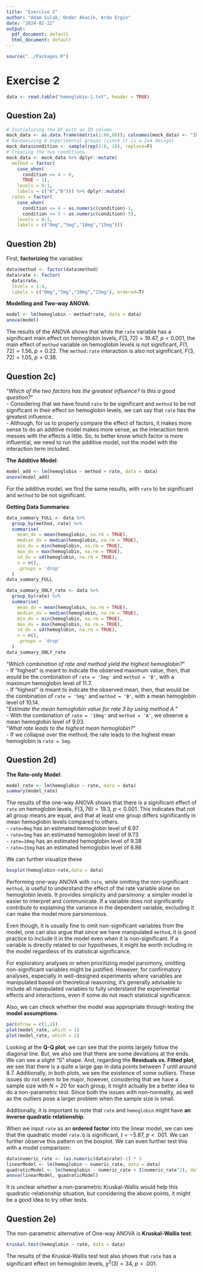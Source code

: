 ```yaml
---
title: "Exercise 2"
author: "Adam Sulak, Onder Akacik, Arda Ergin"
date: "2024-02-22"
output:
  pdf_document: default
  html_document: default
---
```


```r
source("../Packages.R")
```

# Exercise 2
```r
data <- read.table("hemoglobin-1.txt", header = TRUE)
```

## Question 2a)
```r
# Initializing the DF with an ID column
mock_data <- as.data.frame(matrix(1:80,80)); colnames(mock_data) <- "ID"
# Randomizing 8 experimental groups (since it is a 2x4 design) 
mock_data$condition <- sample(rep(1:8, 10), replace=F)
# Creating the two conditions
mock_data <- mock_data %>% dplyr::mutate(
  method = factor(
    case_when(
      condition <= 4 ~ 0,
      TRUE ~ 1),
    levels = 0:1,
    labels = c("A","B"))) %>% dplyr::mutate(
  rates = factor(
    case_when(
      condition <= 4 ~ as.numeric(condition)-1,
      condition >= 5 ~ as.numeric(condition)-5),
    levels = 0:3,
    labels = c("0mg","5mg","10mg","15mg")))
```


## Question 2b)

First, **factorizing** the variables:
```r
data$method <- factor(data$method)
data$rate <- factor(
  data$rate,
  levels = 1:4,
  labels = c("0mg","5mg","10mg","15mg"), ordered=T)
```

**Modelling and Two-way ANOVA**:
```r
model <- lm(hemoglobin ~ method*rate, data = data)
anova(model)
```

The results of the ANOVA shows that while the `rate` variable has a significant main effect on hemoglobin levels, $F(3, 72) = 19.47$, $p < 0.001$, the main effect of `method` variable on hemoglobin levels is not significant, $F(1, 72) = 1.56$, $p = 0.22$. The `method:rate` interaction is also not significant, $F(3, 72) = 1.05$, $p = 0.38$.


## Question 2c)

"*Which of the two factors has the greatest influence? Is this a good question?*"   
- Considering that we have found `rate` to be significant and `method` to be not significant in their effect on hemoglobin levels, we can say that `rate` has the greatest influence.   
- Although, for us to properly compare the effect of factors, it makes more sense to do an additive model makes more sense, as the interaction term messes with the effects a little. So, to better know which factor is more influential, we need to run the additive model, not the model with the interaction term included.       

**The Additive Model**:
```r
model_add <- lm(hemoglobin ~ method + rate, data = data)
anova(model_add)
```

For the additive model, we find the same results, with `rate` to be significant and `method` to be not significant.    

**Getting Data Summaries**:
```r
data_summary_FULL <- data %>%
  group_by(method, rate) %>%
  summarise(
    mean_dv = mean(hemoglobin, na.rm = TRUE),
    median_dv = median(hemoglobin, na.rm = TRUE),
    min_dv = min(hemoglobin, na.rm = TRUE),
    max_dv = max(hemoglobin, na.rm = TRUE),
    sd_dv = sd(hemoglobin, na.rm = TRUE),
    n = n(),
    .groups = 'drop'
  )
data_summary_FULL

data_summary_ONLY_rate <- data %>%
  group_by(rate) %>%
  summarise(
    mean_dv = mean(hemoglobin, na.rm = TRUE),
    median_dv = median(hemoglobin, na.rm = TRUE),
    min_dv = min(hemoglobin, na.rm = TRUE),
    max_dv = max(hemoglobin, na.rm = TRUE),
    sd_dv = sd(hemoglobin, na.rm = TRUE),
    n = n(),
    .groups = 'drop'
  )
data_summary_ONLY_rate
```
"*Which combination of rate and method yield the highest hemoglobin?*"        
- If "highest" is meant to indicate the observed maximum value, then, that would be the combination of `rate = '5mg'` and `method = 'B'`, with a maximum hemoglobin level of $11.7$.   
- If "highest" is meant to indicate the observed mean, then, that would be the combination of `rate = '5mg'` and `method = 'B'`, with a mean hemoglobin level of $10.14$.    
"*Estimate the mean hemoglobin value for rate 3 by using method A.*"    
- With the combination of `rate = '10mg'` and `method = 'A'`, we observe a mean hemoglobin level of $9.03$.   
"*What rate leads to the highest mean hemoglobin?*"        
- If we collapse over the method, the rate leads to the highest mean hemoglobin is `rate = 5mg`. 


## Question 2d)

**The Rate-only Model**:
```r
model_rate <- lm(hemoglobin ~ rate, data = data)
summary(model_rate)
```

The results of the one-way ANOVA shows that there is a significant effect of `rate` on hemoglobin levels, $F(3, 76) = 19.3$, $p < 0.001$. This indicates that not all group means are equal, and that at least one group differs significantly in mean hemoglobin levels compared to others.   
- `rate=0mg` has an estimated hemoglobin level of $6.97$      
- `rate=5mg`	has an estimated hemoglobin level of $9.73$     
- `rate=10mg`	has an estimated hemoglobin level of $9.38$	    
- `rate=15mg`	has an estimated hemoglobin level of $8.86$     

We can further visualize these
```r
boxplot(hemoglobin~rate,data = data)
```


Performing one-way ANOVA with `rate`, while omitting the non-significant `method`, is useful to understand the effect of the rate variable alone on hemoglobin levels. It provides simplicity and parsimony: a simpler model is easier to interpret and communicate. If a variable does not significantly contribute to explaining the variance in the dependent variable, excluding it can make the model more parsimonious.       

Even though, it is usually fine to omit non-significant variables from the model, one can also argue that since we have manipulated `method`, it is good practice to include it in the model even when it is non-significant. If a variable is directly related to our hypotheses, it might be worth including in the model regardless of its statistical significance.       

For exploratory analyses or when prioritizing model parsimony, omitting non-significant variables might be justified. However, for confirmatory analyses, especially in well-designed experiments where variables are manipulated based on theoretical reasoning, it's generally advisable to include all manipulated variables to fully understand the experimental effects and interactions, even if some do not reach statistical significance.   

Also, we can check whether the model was appropriate through testing the **model assumptions**. 
```r
par(mfrow = c(1,2))
plot(model_rate, which = 1)
plot(model_rate, which = 2)
```

Looking at the **Q-Q plot**, we can see that the points largely follow the diagonal line. But, we also see that there are some deviations at the ends. We can see a slight "S" shape. And, regarding the **Residuals vs. Fitted plot**, we see that there is a quite a large gap in data points between $7$ until around $8.7$. Additionally, in both plots, we see the existence of some outliers. These issues do not seem to be major, however, considering that we have a sample size with $N = 20$ for each group, it might actually be a better idea to do a non-parametric test. Since both the issues with non-normality, as well as the outliers pose a larger problem when the sample size is small.       

Additionally, it is important to note that `rate` and `hemoglobin` might have **an inverse quadratic relationship**.     

When we input `rate` as an **ordered factor** into the linear model, we can see that the quadratic model `rate.Q` is significant, $t =  -5.87$, $p < .001$. We can further observe this pattern on the boxplot. We can even further test this with a model comparison:
```r
data$numeric_rate <- (as.numeric(data$rate)-1) * 5 
linearModel <- lm(hemoglobin ~ numeric_rate, data = data)
quadraticModel <- lm(hemoglobin ~ numeric_rate + I(numeric_rate^2), data = data)
anova(linearModel, quadraticModel)
```

It is unclear whether a non-parametric Kruskal-Wallis would help this quadratic-relationship situation, but considering the above points, it might be a good idea to try other tests.    


## Question 2e)

The non-parametric alternative of One-way ANOVA is **Kruskal-Wallis test**:
```r
kruskal.test(hemoglobin ~ rate, data = data)
```

The results of the Kruskal-Wallis test test also shows that `rate` has a significant effect on hemoglobin levels, $\chi^2(3) = 34$, $p < .001$.

